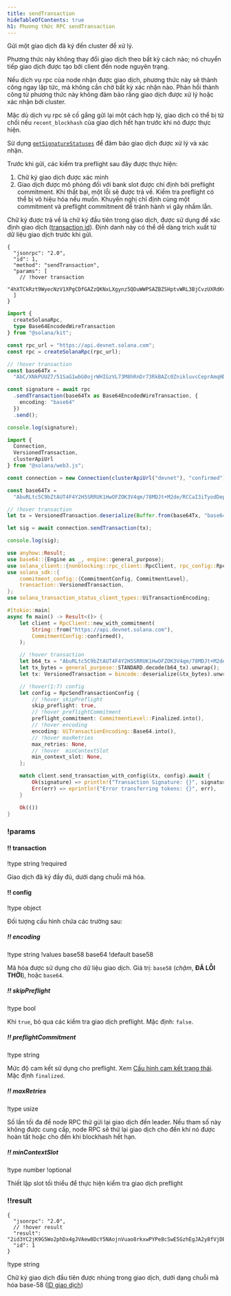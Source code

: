 ```yaml
---
title: sendTransaction
hideTableOfContents: true
h1: Phương thức RPC sendTransaction
---
```


Gửi một giao dịch đã ký đến cluster để xử lý.

Phương thức này không thay đổi giao dịch theo bất kỳ cách nào; nó chuyển tiếp
giao dịch được tạo bởi client đến node nguyên trạng.

Nếu dịch vụ rpc của node nhận được giao dịch, phương thức này sẽ thành công ngay
lập tức, mà không cần chờ bất kỳ xác nhận nào. Phản hồi thành công từ phương
thức này không đảm bảo rằng giao dịch được xử lý hoặc xác nhận bởi cluster.

Mặc dù dịch vụ rpc sẽ cố gắng gửi lại một cách hợp lý, giao dịch có thể bị từ
chối nếu `recent_blockhash` của giao dịch hết hạn trước khi nó được thực hiện.

Sử dụng [`getSignatureStatuses`](/docs/rpc/http/getsignaturestatuses) để đảm bảo
giao dịch được xử lý và xác nhận.

Trước khi gửi, các kiểm tra preflight sau đây được thực hiện:

1. Chữ ký giao dịch được xác minh
2. Giao dịch được mô phỏng đối với bank slot được chỉ định bởi preflight
   commitment. Khi thất bại, một lỗi sẽ được trả về. Kiểm tra preflight có thể
   bị vô hiệu hóa nếu muốn. Khuyến nghị chỉ định cùng một commitment và
   preflight commitment để tránh hành vi gây nhầm lẫn.

Chữ ký được trả về là chữ ký đầu tiên trong giao dịch, được sử dụng để xác định
giao dịch ([transaction id](/docs/references/terminology#transaction-id)). Định
danh này có thể dễ dàng trích xuất từ dữ liệu giao dịch trước khi gửi.

<APIMethod>

```jsonc !!request curl
{
  "jsonrpc": "2.0",
  "id": 1,
  "method": "sendTransaction",
  "params": [
    // !hover transaction
    "4hXTCkRzt9WyecNzV1XPgCDfGAZzQKNxLXgynz5QDuWWPSAZBZSHptvWRL3BjCvzUXRdKvHL2b7yGrRQcWyaqsaBCncVG7BFggS8w9snUts67BSh3EqKpXLUm5UMHfD7ZBe9GhARjbNQMLJ1QD3Spr6oMTBU6EhdB4RD8CP2xUxr2u3d6fos36PD98XS6oX8TQjLpsMwncs5DAMiD4nNnR8NBfyghGCWvCVifVwvA8B8TJxE1aiyiv2L429BCWfyzAme5sZW8rDb14NeCQHhZbtNqfXhcp2tAnaAT"
  ]
}
```

```ts !!request title="Kit"
import {
  createSolanaRpc,
  type Base64EncodedWireTransaction
} from "@solana/kit";

const rpc_url = "https://api.devnet.solana.com";
const rpc = createSolanaRpc(rpc_url);

// !hover transaction
const base64Tx =
  "AbC/XNkPUUZ7/51SaG1wbG0ojrWHIGzVL73M8hRnDr73RkBAZc0ZnikluvcCeprAmqHDJrcPxPUbvEJMVBIiVQeAAQABAzfDSQC/GjcggrLsDpYz7jAlT+Gca846HqtFb8UQMM9cCWPIi4AX32PV8HrY7/1WgoRc3IATttceZsUMeQ1qx7UAAAAAAAAAAAAAAAAAAAAAAAAAAAAAAAAAAAAAAAAAAIgsVWEgMTiOYp63gTtuYGw+izfm6wKQdivpiXQBpNnYAQICAAEMAgAAAEBCDwAAAAAAAA==";

const signature = await rpc
  .sendTransaction(base64Tx as Base64EncodedWireTransaction, {
    encoding: "base64"
  })
  .send();

console.log(signature);
```

```ts !!request title="web3.js"
import {
  Connection,
  VersionedTransaction,
  clusterApiUrl
} from "@solana/web3.js";

const connection = new Connection(clusterApiUrl("devnet"), "confirmed");

const base64Tx =
  "AbuRLtc5C9bZtAUT4F4Y2H5SRRUK1HwOFZOK3V4qm/78MDJt+M2de/RCCaI3iTyodDepmrkUWbss0XRHS0lk5AOAAQABAzfDSQC/GjcggrLsDpYz7jAlT+Gca846HqtFb8UQMM9cCWPIi4AX32PV8HrY7/1WgoRc3IATttceZsUMeQ1qx7UAAAAAAAAAAAAAAAAAAAAAAAAAAAAAAAAAAAAAAAAAAD2dTRgcJmzcoGH1R3c2WqtHah2H19KvbC1p6BxLDqfoAQICAAEMAgAAAADKmjsAAAAAAA==";

// !hover transaction
let tx = VersionedTransaction.deserialize(Buffer.from(base64Tx, "base64"));

let sig = await connection.sendTransaction(tx);

console.log(sig);
```

```rs !!request title="Rust"
use anyhow::Result;
use base64::{Engine as _, engine::general_purpose};
use solana_client::{nonblocking::rpc_client::RpcClient, rpc_config::RpcSendTransactionConfig};
use solana_sdk::{
    commitment_config::{CommitmentConfig, CommitmentLevel},
    transaction::VersionedTransaction,
};
use solana_transaction_status_client_types::UiTransactionEncoding;

#[tokio::main]
async fn main() -> Result<()> {
    let client = RpcClient::new_with_commitment(
        String::from("https://api.devnet.solana.com"),
        CommitmentConfig::confirmed(),
    );

    // !hover transaction
    let b64_tx = "AbuRLtc5C9bZtAUT4F4Y2H5SRRUK1HwOFZOK3V4qm/78MDJt+M2de/RCCaI3iTyodDepmrkUWbss0XRHS0lk5AOAAQABAzfDSQC/GjcggrLsDpYz7jAlT+Gca846HqtFb8UQMM9cCWPIi4AX32PV8HrY7/1WgoRc3IATttceZsUMeQ1qx7UAAAAAAAAAAAAAAAAAAAAAAAAAAAAAAAAAAAAAAAAAAD2dTRgcJmzcoGH1R3c2WqtHah2H19KvbC1p6BxLDqfoAQICAAEMAgAAAADKmjsAAAAAAA==";
    let tx_bytes = general_purpose::STANDARD.decode(b64_tx).unwrap();
    let tx: VersionedTransaction = bincode::deserialize(&tx_bytes).unwrap();

    // !hover(1:7) config
    let config = RpcSendTransactionConfig {
        // !hover skipPreflight
        skip_preflight: true,
        // !hover preflightCommitment
        preflight_commitment: CommitmentLevel::Finalized.into(),
        // !hover encoding
        encoding: UiTransactionEncoding::Base64.into(),
        // !hover maxRetries
        max_retries: None,
        // !hover  minContextSlot
        min_context_slot: None,
    };

    match client.send_transaction_with_config(&tx, config).await {
        Ok(signature) => println!("Transaction Signature: {}", signature),
        Err(err) => eprintln!("Error transferring tokens: {}", err),
    }

    Ok(())
}
```

### !params

#### !! transaction

!type string
!required

Giao dịch đã ký đầy đủ, dưới dạng chuỗi mã hóa.

#### !! config

!type object

Đối tượng cấu hình chứa các trường sau:

##### !! encoding

!type string
!values base58 base64
!default base58

Mã hóa được sử dụng cho dữ liệu giao dịch. Giá trị: `base58` (_chậm_, **ĐÃ LỖI
THỜI**), hoặc `base64`.

##### !! skipPreflight

!type bool

Khi `true`, bỏ qua các kiểm tra giao dịch preflight. Mặc định: `false`.

##### !! preflightCommitment

!type string

Mức độ cam kết sử dụng cho preflight. Xem
[Cấu hình cam kết trạng thái](/docs/rpc/index.mdx#configuring-state-commitment).
Mặc định `finalized`.

##### !! maxRetries

!type usize

Số lần tối đa để node RPC thử gửi lại giao dịch đến leader. Nếu tham số này
không được cung cấp, node RPC sẽ thử lại giao dịch cho đến khi nó được hoàn tất
hoặc cho đến khi blockhash hết hạn.

##### !! minContextSlot

!type number
!optional

Thiết lập slot tối thiểu để thực hiện kiểm tra giao dịch preflight

### !!result

```jsonc !response
{
  "jsonrpc": "2.0",
  // !hover result
  "result": "2id3YC2jK9G5Wo2phDx4gJVAew8DcY5NAojnVuao8rkxwPYPe8cSwE5GzhEgJA2y8fVjDEo6iR6ykBvDxrTQrtpb",
  "id": 1
}
```

!type string

Chữ ký giao dịch đầu tiên được nhúng trong giao dịch, dưới dạng chuỗi mã hóa
base-58 ([ID giao dịch](/docs/references/terminology#transaction-id))

</APIMethod>
